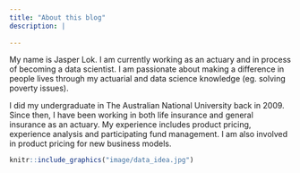 ```yaml
---
title: "About this blog"
description: |
  
---
```


My name is Jasper Lok. I am currently working as an actuary and in process of becoming a data scientist. I am passionate about making a difference in people lives through my actuarial and data science knowledge (eg. solving poverty issues).


I did my undergraduate in The Australian National University back in 2009. Since then, I have been working in both life insurance and general insurance as an actuary. My experience includes product pricing, experience analysis and participating fund management. I am also involved in product pricing for new business models.


```r
knitr::include_graphics("image/data_idea.jpg")

```



